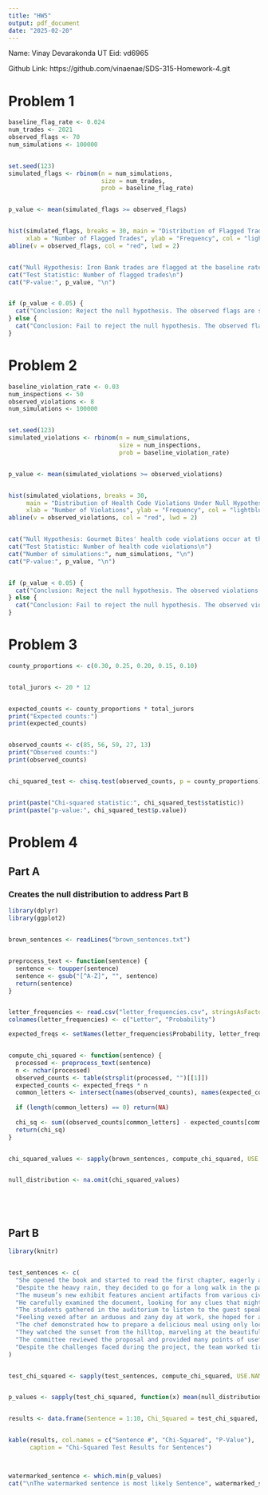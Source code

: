 ---
title: "HW5"
output: pdf_document
date: "2025-02-20"
---

Name: Vinay Devarakonda
UT Eid: vd6965


Github Link: https://github.com/vinaenae/SDS-315-Homework-4.git


# Problem 1
```{r setup, echo = FALSE}

baseline_flag_rate <- 0.024
num_trades <- 2021
observed_flags <- 70
num_simulations <- 100000


set.seed(123)  
simulated_flags <- rbinom(n = num_simulations, 
                          size = num_trades, 
                          prob = baseline_flag_rate)


p_value <- mean(simulated_flags >= observed_flags)


hist(simulated_flags, breaks = 30, main = "Distribution of Flagged Trades Under Null Hypothesis",
     xlab = "Number of Flagged Trades", ylab = "Frequency", col = "lightblue")
abline(v = observed_flags, col = "red", lwd = 2)


cat("Null Hypothesis: Iron Bank trades are flagged at the baseline rate of 2.4%\n")
cat("Test Statistic: Number of flagged trades\n")
cat("P-value:", p_value, "\n")


if (p_value < 0.05) {
  cat("Conclusion: Reject the null hypothesis. The observed flags are significantly higher than expected.\n")
} else {
  cat("Conclusion: Fail to reject the null hypothesis. The observed flags are not significantly higher than expected.\n")
}

```





# Problem 2

```{r, echo = FALSE}

baseline_violation_rate <- 0.03
num_inspections <- 50
observed_violations <- 8
num_simulations <- 100000


set.seed(123)  
simulated_violations <- rbinom(n = num_simulations, 
                               size = num_inspections, 
                               prob = baseline_violation_rate)


p_value <- mean(simulated_violations >= observed_violations)


hist(simulated_violations, breaks = 30, 
     main = "Distribution of Health Code Violations Under Null Hypothesis",
     xlab = "Number of Violations", ylab = "Frequency", col = "lightblue")
abline(v = observed_violations, col = "red", lwd = 2)


cat("Null Hypothesis: Gourmet Bites' health code violations occur at the baseline rate of 3%\n")
cat("Test Statistic: Number of health code violations\n")
cat("Number of simulations:", num_simulations, "\n")
cat("P-value:", p_value, "\n")


if (p_value < 0.05) {
  cat("Conclusion: Reject the null hypothesis. The observed violations are significantly higher than expected.\n")
} else {
  cat("Conclusion: Fail to reject the null hypothesis. The observed violations are not significantly higher than expected.\n")
}


```




# Problem 3 


```{r pressure, echo=FALSE}
county_proportions <- c(0.30, 0.25, 0.20, 0.15, 0.10)


total_jurors <- 20 * 12


expected_counts <- county_proportions * total_jurors
print("Expected counts:")
print(expected_counts)


observed_counts <- c(85, 56, 59, 27, 13)
print("Observed counts:")
print(observed_counts)


chi_squared_test <- chisq.test(observed_counts, p = county_proportions)


print(paste("Chi-squared statistic:", chi_squared_test$statistic))
print(paste("p-value:", chi_squared_test$p.value))


```






# Problem 4
## Part A
### Creates the null distribution to address Part B


```{r, echo = FALSE, include = FALSE}

library(dplyr)
library(ggplot2)


brown_sentences <- readLines("brown_sentences.txt")


preprocess_text <- function(sentence) {
  sentence <- toupper(sentence) 
  sentence <- gsub("[^A-Z]", "", sentence) 
  return(sentence)
}


letter_frequencies <- read.csv("letter_frequencies.csv", stringsAsFactors = FALSE)
colnames(letter_frequencies) <- c("Letter", "Probability") 

expected_freqs <- setNames(letter_frequencies$Probability, letter_frequencies$Letter)


compute_chi_squared <- function(sentence) {
  processed <- preprocess_text(sentence)
  n <- nchar(processed)
  observed_counts <- table(strsplit(processed, "")[[1]])
  expected_counts <- expected_freqs * n
  common_letters <- intersect(names(observed_counts), names(expected_counts))
  
  if (length(common_letters) == 0) return(NA) 
  
  chi_sq <- sum((observed_counts[common_letters] - expected_counts[common_letters])^2 / expected_counts[common_letters])
  return(chi_sq)
}


chi_squared_values <- sapply(brown_sentences, compute_chi_squared, USE.NAMES = FALSE)


null_distribution <- na.omit(chi_squared_values) 






```



## Part B
```{r, echo = FALSE}
library(knitr)


test_sentences <- c(
  "She opened the book and started to read the first chapter, eagerly anticipating what might come next.",
  "Despite the heavy rain, they decided to go for a long walk in the park, crossing the main avenue by the fountain in the center.",
  "The museum’s new exhibit features ancient artifacts from various civilizations around the world.",
  "He carefully examined the document, looking for any clues that might help solve the mystery.",
  "The students gathered in the auditorium to listen to the guest speaker’s inspiring lecture.",
  "Feeling vexed after an arduous and zany day at work, she hoped for a peaceful and quiet evening at home, cozying up after a quick dinner with some TV, or maybe a book on her upcoming visit to Auckland.",
  "The chef demonstrated how to prepare a delicious meal using only locally sourced ingredients, focusing mainly on some excellent dinner recipes from Spain.",
  "They watched the sunset from the hilltop, marveling at the beautiful array of colors in the sky.",
  "The committee reviewed the proposal and provided many points of useful feedback to improve the project’s effectiveness.",
  "Despite the challenges faced during the project, the team worked tirelessly to ensure its successful completion, resulting in a product that exceeded everyone’s expectations."
)


test_chi_squared <- sapply(test_sentences, compute_chi_squared, USE.NAMES = FALSE)


p_values <- sapply(test_chi_squared, function(x) mean(null_distribution >= x, na.rm = TRUE))


results <- data.frame(Sentence = 1:10, Chi_Squared = test_chi_squared, P_Value = round(p_values, 3))


kable(results, col.names = c("Sentence #", "Chi-Squared", "P-Value"), 
      caption = "Chi-Squared Test Results for Sentences")



watermarked_sentence <- which.min(p_values)  
cat("\nThe watermarked sentence is most likely Sentence", watermarked_sentence, "based on the p-value analysis.\n")
```


